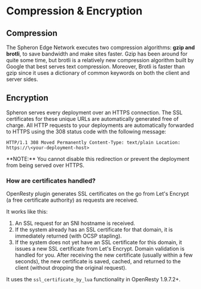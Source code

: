 
# Compression & Encryption

## Compression

The Spheron Edge Network executes two compression algorithms: **gzip and brotli**, to save bandwidth and make sites faster. Gzip has been around for quite some time, but brotli is a relatively new compression algorithm built by Google that best serves text compression.
Moreover, Brotli is faster than gzip since it uses a dictionary of common keywords on both the client and server sides.

## Encryption

Spheron serves every deployment over an HTTPS connection. The SSL certificates for these unique URLs are automatically generated free of charge. All HTTP requests to your deployments are automatically forwarded to HTTPS using the 308 status code with the following message:

```
HTTP/1.1 308 Moved Permanently Content-Type: text/plain Location: https://\<your-deployment-host>
```

<Callout type="info">
  **NOTE:** You cannot disable this redirection or prevent the deployment from being served over HTTPS.
</Callout>

### How are certificates handled?​
OpenResty plugin generates SSL certificates on the go from Let's Encrypt (a free certificate authority) as requests are received.

It works like this:

1. An SSL request for an SNI hostname is received.
2. If the system already has an SSL certificate for that domain, it is immediately returned (with OCSP stapling).
3. If the system does not yet have an SSL certificate for this domain, it issues a new SSL certificate from Let's Encrypt. Domain validation is handled for you. After receiving the new certificate (usually within a few seconds), the new certificate is saved, cached, and returned to the client (without dropping the original request).

It uses the `ssl_certificate_by_lua` functionality in OpenResty 1.9.7.2+.

<Navigation name="Compression & Encryption" />
